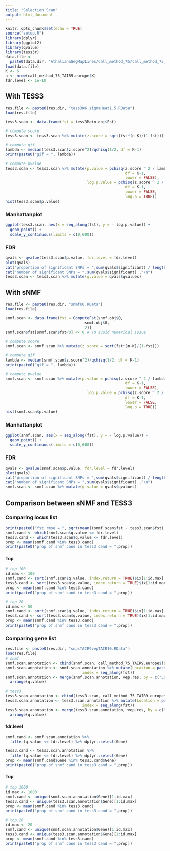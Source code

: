 ```yaml
---
title: "Selection Scan"
output: html_document
---
```


```r
knitr::opts_chunk$set(echo = TRUE)
source("setup.R")
library(dplyr)
library(ggplot2)
library(qvalue)
library(tess3r)
data.file <-
  paste0(data.dir, "AthalianaGegMapLines/call_method_75/call_method_75_TAIR9.RData")
load(data.file)
K <- 6
n <- nrow(call_method_75_TAIR9.europe$X)
fdr.level <- 1e-10
```

## With TESS3

```r
res.file <- paste0(res.dir, "tess3K6.sigmaHeat1.5.RData")
load(res.file)
```

```r
tess3.scan <- data.frame(fst = tess3Main.obj$Fst)

# compute score
tess3.scan <- tess3.scan %>% mutate(z.score = sqrt(fst*(n-K)/(1-fst)))

# compute gif
lambda <- median(tess3.scan$z.score^2)/qchisq(1/2, df = K-1)
print(paste0("gif = ", lambda))

# compute pvalue
tess3.scan <- tess3.scan %>% mutate(p.value = pchisq(z.score ^ 2 / lambda, 
                                                     df = K-1, 
                                                     lower = FALSE),
                                    log.p.value = pchisq(z.score ^ 2 / lambda, 
                                                     df = K-1, 
                                                     lower = FALSE, 
                                                     log.p = TRUE))
hist(tess3.scan$p.value)
```

### Manhattanplot 

```r
ggplot(tess3.scan, aes(x = seq_along(fst), y = - log.p.value)) + 
  geom_point() + 
  scale_y_continuous(limits = c(0,600))
```

### FDR 

```r
qvals <- qvalue(tess3.scan$p.value, fdr.level = fdr.level)
plot(qvals)
cat("proportion of significant SNPs = ",sum(qvals$significant) / length(tess3.scan$p.value),"\n")
cat("number of significant SNPs = ",sum(qvals$significant) ,"\n")
tess3.scan <- tess3.scan %>% mutate(q.value = qvals$qvalues)
```

## With sNMF

```r
res.file <- paste0(res.dir, "snmfK6.RData")
load(res.file)
```

```r
snmf.scan <- data.frame(fst = ComputeFst(snmf.obj$Q, 
                                   snmf.obj$G,
                                   2))
snmf.scan$fst[snmf.scan$fst<0] <- 0 # TO avoid numerical issue

# compute score
snmf.scan <- snmf.scan %>% mutate(z.score = sqrt(fst*(n-K)/(1-fst)))

# compute gif
lambda <- median(snmf.scan$z.score^2)/qchisq(1/2, df = K-1)
print(paste0("gif = ", lambda))

# compute pvalue
snmf.scan <- snmf.scan %>% mutate(p.value = pchisq(z.score ^ 2 / lambda, 
                                                     df = K-1, 
                                                     lower = FALSE),
                                    log.p.value = pchisq(z.score ^ 2 / lambda, 
                                                     df = K-1, 
                                                     lower = FALSE, 
                                                     log.p = TRUE))
hist(snmf.scan$p.value)
```

### Manhattanplot 

```r
ggplot(snmf.scan, aes(x = seq_along(fst), y = - log.p.value)) + 
  geom_point() + 
  scale_y_continuous(limits = c(0,600))
```

### FDR 

```r
qvals <- qvalue(snmf.scan$p.value, fdr.level = fdr.level)
plot(qvals)
cat("proportion of significant SNPs = ",sum(qvals$significant) / length(snmf.scan$p.value),"\n")
cat("number of significant SNPs = ",sum(qvals$significant) ,"\n")
snmf.scan <- snmf.scan %>% mutate(q.value = qvals$qvalues)
```

## Comparison between sNMF and TESS3
### Comparing  locus list

```r
print(paste0("fst rmse = ", sqrt(mean((snmf.scan$fst - tess3.scan$fst) ^ 2))))
snmf.cand <- which(snmf.scan$q.value <= fdr.level)
tess3.cand <- which(tess3.scan$q.value <= fdr.level)
prop <- mean(snmf.cand %in% tess3.cand)
print(paste0("prop of snmf cand in tess3 cand = ",prop))
```

#### Top

```r
# top 100 
id.max <- 100
snmf.cand <- sort(snmf.scan$q.value, index.return = TRUE)$ix[1:id.max]
tess3.cand <- sort(tess3.scan$q.value, index.return = TRUE)$ix[1:id.max]
prop <- mean(snmf.cand %in% tess3.cand)
print(paste0("prop of snmf cand in tess3 cand = ",prop))

# top 20
id.max <- 50
snmf.cand <- sort(snmf.scan$q.value, index.return = TRUE)$ix[1:id.max]
tess3.cand <- sort(tess3.scan$q.value, index.return = TRUE)$ix[1:id.max]
prop <- mean(snmf.cand %in% tess3.cand)
print(paste0("prop of snmf cand in tess3 cand = ",prop))
```

### Comparing gene list

```r
res.file <- paste0(res.dir, "snpsTAIR9vepTAIR10.RData")
load(res.file)
# snmf
snmf.scan.annotation <- cbind(snmf.scan, call_method_75_TAIR9.europe$locus.coord)
snmf.scan.annotation <- snmf.scan.annotation %>% mutate(Location = paste0(Chromosome,":",Positions),
                                  index = seq_along(fst)) 
snmf.scan.annotation <- merge(snmf.scan.annotation, vep.res, by = c("Location")) %>%
  arrange(q.value)

# tess3
tess3.scan.annotation <- cbind(tess3.scan, call_method_75_TAIR9.europe$locus.coord)
tess3.scan.annotation <- tess3.scan.annotation %>% mutate(Location = paste0(Chromosome,":",Positions),
                                  index = seq_along(fst)) 
tess3.scan.annotation <- merge(tess3.scan.annotation, vep.res, by = c("Location")) %>%
  arrange(q.value)

```

#### fdr.level
```r
snmf.cand <- snmf.scan.annotation %>% 
  filter(q.value <= fdr.level) %>% dplyr::select(Gene)

tess3.cand <- tess3.scan.annotation %>% 
  filter(q.value <= fdr.level) %>% dplyr::select(Gene)
prop <- mean(snmf.cand$Gene %in% tess3.cand$Gene)
print(paste0("prop of snmf cand in tess3 cand = ",prop))
```

#### Top

```r
# top 1000
id.max <- 1000
snmf.cand <- unique(snmf.scan.annotation$Gene)[1:id.max]
tess3.cand <- unique(tess3.scan.annotation$Gene)[1:id.max]
prop <- mean(snmf.cand %in% tess3.cand)
print(paste0("prop of snmf cand in tess3 cand = ",prop))

# top 20
id.max <- 20
snmf.cand <- unique(snmf.scan.annotation$Gene)[1:id.max]
tess3.cand <- unique(tess3.scan.annotation$Gene)[1:id.max]
prop <- mean(snmf.cand %in% tess3.cand)
print(paste0("prop of snmf cand in tess3 cand = ",prop))
```
